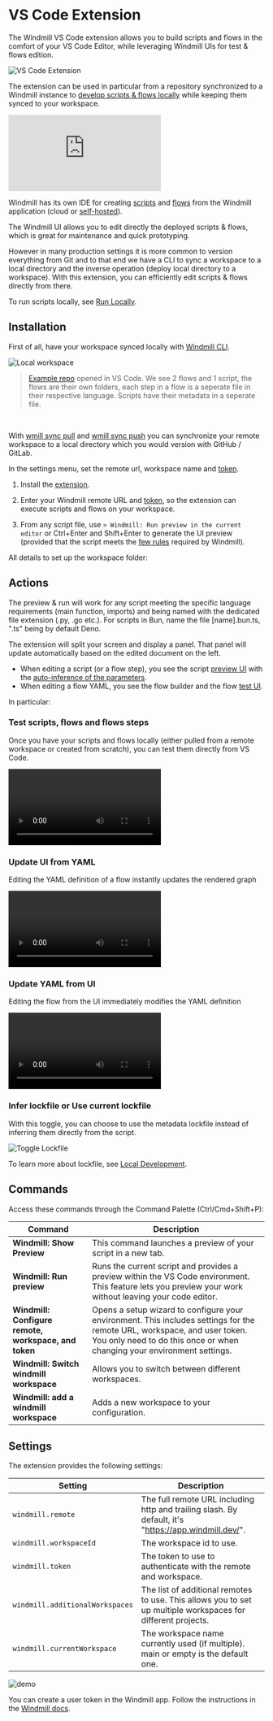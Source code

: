 
# VS Code Extension

The Windmill VS Code extension allows you to build scripts and flows in the comfort of your VS Code Editor, while leveraging Windmill UIs for test & flows edition.

![VS Code Extension](../../../blog/2023-11-20-vscode/vscode_extension.png 'VS Code Extension')

The extension can be used in particular from a repository synchronized to a Windmill instance to [develop scripts & flows locally](../../advanced/4_local_development/index.mdx) while keeping them synced to your workspace.

<iframe
	style={{ aspectRatio: '16/9' }}
	src="https://www.youtube.com/embed/aSOF6AzyDr8?vq=hd1080"
	title="YouTube video player"
	frameBorder="0"
	allow="accelerometer; autoplay; clipboard-write; encrypted-media; gyroscope; picture-in-picture; web-share"
	allowFullScreen
	className="border-2 rounded-xl object-cover w-full dark:border-gray-800"
></iframe>

<br />

Windmill has its own IDE for creating [scripts](../../script_editor/index.mdx) and [flows](../../flows/1_flow_editor.mdx) from the Windmill application (cloud or [self-hosted](../../advanced/1_self_host/index.mdx)).

The Windmill UI allows you to edit directly the deployed scripts & flows, which is great for maintenance and quick prototyping.

However in many production settings it is more common to version everything from Git and to that end we have a CLI to sync a workspace to a local directory and the inverse operation (deploy local directory to a workspace). With this extension, you can efficiently edit scripts & flows directly from there.

To run scripts locally, see [Run Locally](../../advanced/4_local_development/run_locally.mdx).

<div className="grid grid-cols-2 gap-6 mb-4">
	<DocCard
		title="Local Development"
		description="Develop from various environments such as your terminal, VS Code, and JetBrains IDEs."
		href="/docs/advanced/local_development"
	/>
	<DocCard
		title="Run Locally"
		description="Run scripts locally that interact with a Windmill instance."
		href="/docs/advanced/local_development/run_locally"
	/>
	<DocCard
		title="Command-Line Interface"
		description="Interact with Windmill instances right from your terminal."
		href="/docs/advanced/cli"
	/>
</div>

## Installation

First of all, have your workspace synced locally with [Windmill CLI](../../advanced/3_cli/index.mdx).

![Local workspace](../../../blog/2023-11-20-vscode/local_workspace.png.webp)

> [Example repo](https://github.com/windmill-labs/windmill-sync-example) opened in VS Code. We see 2 flows and 1 script, the flows are their own folders, each step in a flow is a seperate file in their respective language. Scripts have their metadata in a seperate file.

<br />

With [wmill sync pull](../../advanced/3_cli/sync.mdx#pulling-1) and [wmill sync push](../../advanced/3_cli/sync.mdx#pushing-1) you can synchronize your remote workspace to a local directory which you would version with GitHub / GitLab.

In the settings menu, set the remote url, workspace name and [token](../../core_concepts/4_webhooks/index.mdx#user-token).

1. Install the [extension](https://marketplace.visualstudio.com/items?itemName=windmill-labs.windmill).

2. Enter your Windmill remote URL and [token](../../core_concepts/4_webhooks/index.mdx#user-token), so the extension can execute scripts and flows on your workspace.

3. From any script file, use `> Windmill: Run preview in the current editor` or Ctrl+Enter and Shift+Enter to generate the UI preview (provided that the script meets the [few rules](../../core_concepts/13_json_schema_and_parsing/index.md#json-schema-in-windmill) required by Windmill).

All details to set up the workspace folder:

<div className="grid grid-cols-2 gap-6 mb-4">
	<DocCard
		title="Setting up the workspace folder"
		description="Developing Windmill scripts and flows from your favorite IDE is made easy by using Windmill CLI."
		href="/docs/advanced/local_development#setting-up-the-workspace-folder"
	/>
</div>

## Actions

The preview & run will work for any script meeting the specific language requirements (main function, imports) and being named with the dedicated file extension (.py, .go etc.). For scripts in Bun, name the file \[name\].bun.ts, ".ts" being by default Deno.

The extension will split your screen and display a panel. That panel will update automatically based on the edited document on the left.

- When editing a script (or a flow step), you see the script [preview UI](../../core_concepts/6_auto_generated_uis/index.mdx) with the [auto-inference of the parameters](../../core_concepts/13_json_schema_and_parsing/index.md).
- When editing a flow YAML, you see the flow builder and the flow [test UI](../../flows/18_test_flows.mdx).

In particular:

### Test scripts, flows and flows steps

Once you have your scripts and flows locally (either pulled from a remote workspace or created from scratch), you can test them directly from VS Code.

<video
	className="border-2 rounded-xl object-cover w-full h-full dark:border-gray-800"
	autoPlay
	controls
	src="/videos/vs_code_tour.mp4"
/>

### Update UI from YAML

Editing the YAML definition of a flow instantly updates the rendered graph

<video
	className="border-2 rounded-xl object-cover w-full h-full dark:border-gray-800"
	autoPlay
	controls
	src="/videos/ui_to_yaml.mp4"
/>

### Update YAML from UI

Editing the flow from the UI immediately modifies the YAML definition

<video
	className="border-2 rounded-xl object-cover w-full h-full dark:border-gray-800"
	autoPlay
	controls
	src="/videos/yaml_to_ui.mp4"
/>

### Infer lockfile or Use current lockfile

With this toggle, you can choose to use the metadata lockfile instead of inferring them directly from the script.

![Toggle Lockfile](./toggle_lockfile.png 'Toggle Lockfile')

To learn more about lockfile, see [Local Development](../../advanced/4_local_development/index.mdx).

## Commands

Access these commands through the Command Palette (Ctrl/Cmd+Shift+P):

| Command                                              | Description                                                                                                                                                                                         |
| ---------------------------------------------------- | --------------------------------------------------------------------------------------------------------------------------------------------------------------------------------------------------- |
| **Windmill: Show Preview**                           | This command launches a preview of your script in a new tab.                                                                                                                                        |
| **Windmill: Run preview**                            | Runs the current script and provides a preview within the VS Code environment. This feature lets you preview your work without leaving your code editor.                                            |
| **Windmill: Configure remote, workspace, and token** | Opens a setup wizard to configure your environment. This includes settings for the remote URL, workspace, and user token. You only need to do this once or when changing your environment settings. |
| **Windmill: Switch windmill workspace**              | Allows you to switch between different workspaces.                                                                                                                                                  |
| **Windmill: add a windmill workspace**               | Adds a new workspace to your configuration.                                                                                                                                                         |

## Settings

The extension provides the following settings:

| Setting                         | Description                                                                                                  |
| ------------------------------- | ------------------------------------------------------------------------------------------------------------ |
| `windmill.remote`               | The full remote URL including http and trailing slash. By default, it's "https://app.windmill.dev/".         |
| `windmill.workspaceId`          | The workspace id to use.                                                                                     |
| `windmill.token`                | The token to use to authenticate with the remote and workspace.                                              |
| `windmill.additionalWorkspaces` | The list of additional remotes to use. This allows you to set up multiple workspaces for different projects. |
| `windmill.currentWorkspace`     | The workspace name currently used (if multiple). main or empty is the default one.                           |

![demo](./wm-settings.png.webp)

You can create a user token in the Windmill app. Follow the instructions in the [Windmill docs](/docs/core_concepts/webhooks#user-token).
